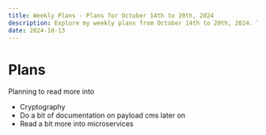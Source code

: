 ```yaml
---
title: Weekly Plans - Plans for October 14th to 20th, 2024
description: Explore my weekly plans from October 14th to 20th, 2024. This week, I aim to delve into cryptography, document Payload CMS, and learn more about microservices.
date: 2024-10-13
---
```


# Plans

Planning to read more into

- Cryptography
- Do a bit of documentation on payload cms later on
- Read a bit more into microservices
